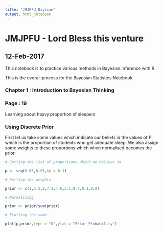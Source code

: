```yaml
---
title: "JMJPFU_Baysian"
output: html_notebook
---
```


# JMJPFU - Lord Bless this venture
## 12-Feb-2017

This notebook is to practice various methods in Bayesian Inference with R.

This is the overall process for the Bayesian Statistics Notebook.

### Chapter 1 : Introduction to Bayesian Thinking 
### Page : 19

Learning about heavy proportion of sleepers

### Using Discrete Prior

First let us take some values which indicate our beliefs in the values of P which is the proportion of students who get adequate sleep. We also assign some weights to these proportions which when normalised becomes the prior

```r
# Getting the list of proportions which we believe in

p <- seq(0.05,0.95,by = 0.1)

# Setting the weights

prior <- c(1,5.2,8,7.2,4.6,2.1,0.7,0.1,0,0)

# Normalizing

prior <- prior/sum(prior)

# Plotting the same

plot(p,prior,type = "h",ylab = "Prior Probability")
```

